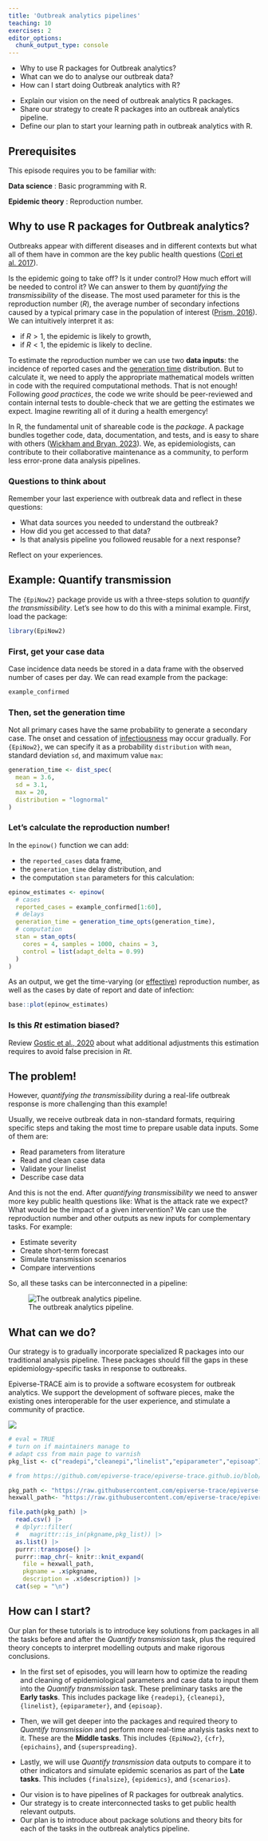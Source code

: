 ```yaml
---
title: 'Outbreak analytics pipelines'
teaching: 10
exercises: 2
editor_options: 
  chunk_output_type: console
---
```


:::::::::::::::::::::::::::::::::::::: questions 

- Why to use R packages for Outbreak analytics?
- What can we do to analyse our outbreak data?
- How can I start doing Outbreak analytics with R?

::::::::::::::::::::::::::::::::::::::::::::::::

::::::::::::::::::::::::::::::::::::: objectives

- Explain our vision on the need of outbreak analytics R packages. 
- Share our strategy to create R packages into an outbreak analytics pipeline.
- Define our plan to start your learning path in outbreak analytics with R.

::::::::::::::::::::::::::::::::::::::::::::::::

::::::::::::::::::::::::::::::::::::: prereq

## Prerequisites

This episode requires you to be familiar with:

**Data science** : Basic programming with R.

**Epidemic theory** : Reproduction number.

:::::::::::::::::::::::::::::::::

## Why to use R packages for Outbreak analytics?

Outbreaks appear with different diseases and in different contexts but what all of them have in common are the key public health questions ([Cori et al. 2017](https://royalsocietypublishing.org/doi/10.1098/rstb.2016.0371#d1e605)).

Is the epidemic going to take off? Is it under control? How much effort will be needed to control it? We can answer to them by _quantifying the transmissibility_ of the disease. The most used parameter for this is the reproduction number ($R$), the average number of secondary infections caused by a typical primary case in the population
of interest ([Prism, 2016](http://prism.edu.au/publications/prism-modeling-guideline/)). We can intuitively interpret it as: 

- if $R>1$, the epidemic is likely to growth,
- if $R<1$, the epidemic is likely to decline.

To estimate the reproduction number we can use two __data inputs__: the incidence of reported cases and the [generation time](../learners/reference.md#generationtime) distribution. But to calculate it, we need to apply the appropriate mathematical models written in code with the required computational methods. That is not enough! Following _good practices_, the code we write should be peer-reviewed and contain internal tests to double-check that we are getting the estimates we expect. Imagine rewriting all of it during a health emergency!

In R, the fundamental unit of shareable code is the _package_. A package bundles together code, data, documentation, and tests, and is easy to share with others ([Wickham and Bryan, 2023](https://r-pkgs.org/introduction.html)). We, as epidemiologists, can contribute to their collaborative maintenance as a community, to perform less error-prone data analysis pipelines.

::::::::::::::::::::::::::::::::: discussion

### Questions to think about

Remember your last experience with outbreak data and reflect in these questions:

- What data sources you needed to understand the outbreak?
- How did you get accessed to that data?
- Is that analysis pipeline you followed reusable for a next response?

Reflect on your experiences.

:::::::::::::::::::::::::::::::::::::::::::


## Example: Quantify transmission

The `{EpiNow2}` package provide us with a three-steps solution to _quantify the transmissibility_. Let's see how to do this with a minimal example. First, load the package:

```r
library(EpiNow2)
```

### First, get your case data

Case incidence data needs be stored in a data frame with the observed number of cases per day. We can read example from the package:

```r
example_confirmed
```

### Then, set the generation time

Not all primary cases have the same probability to generate a secondary case. The onset and cessation of [infectiousness](../learners/reference.md#infectiousness) may occur gradually. For `{EpiNow2}`, we can specify it as a probability `distribution` with `mean`, standard deviation `sd`, and maximum value `max`:

```r
generation_time <- dist_spec(
  mean = 3.6, 
  sd = 3.1,
  max = 20, 
  distribution = "lognormal"
)
```

### Let's calculate the reproduction number!

In the `epinow()` function we can add:

- the `reported_cases` data frame, 
- the `generation_time` delay distribution, and 
- the computation `stan` parameters for this calculation:

```r
epinow_estimates <- epinow(
  # cases
  reported_cases = example_confirmed[1:60],
  # delays
  generation_time = generation_time_opts(generation_time),
  # computation
  stan = stan_opts(
    cores = 4, samples = 1000, chains = 3,
    control = list(adapt_delta = 0.99)
  )
)
```

As an output, we get the time-varying (or [effective](../learners/reference.md#effectiverepro)) reproduction number, as well as the cases by date of report and date of infection:

```r
base::plot(epinow_estimates)
```

::::::::::::::::: callout

### Is this $Rt$ estimation biased?

Review [Gostic et al., 2020](https://journals.plos.org/ploscompbiol/article?id=10.1371/journal.pcbi.1008409) about what additional adjustments this estimation requires to avoid false precision in $Rt$. 

:::::::::::::::::::::::::

## The problem!

However, _quantifying the transmissibility_ during a real-life outbreak response is more challenging than this example!

Usually, we receive outbreak data in non-standard formats, requiring specific steps and taking the most time to prepare usable data inputs. Some of them are:

- Read parameters from literature
- Read and clean case data
- Validate your linelist
- Describe case data

And this is not the end. After _quantifying transmissibility_ we need to answer more key public health questions like: What is the attack rate we expect? What would be the impact of a given intervention? We can use the reproduction number and other outputs as new inputs for complementary tasks. For example:

- Estimate severity
- Create short-term forecast
- Simulate transmission scenarios
- Compare interventions

So, all these tasks can be interconnected in a pipeline:

![The outbreak analytics pipeline.](https://epiverse-trace.github.io/task_pipeline-minimal.svg)

## What can we do?

Our strategy is to gradually incorporate specialized R packages into our traditional analysis pipeline. These packages should fill the gaps in these epidemiology-specific tasks in response to outbreaks. 

Epiverse-TRACE aim is to provide a software ecosystem for outbreak analytics. We support the development of software pieces, make the existing ones interoperable for the user experience, and stimulate a community of practice.

![](fig/pkgs-hexlogos.png)

```r
# eval = TRUE
# turn on if maintainers manage to 
# adapt css from main page to varnish
pkg_list <- c("readepi","cleanepi","linelist","epiparameter","episoap")

# from https://github.com/epiverse-trace/epiverse-trace.github.io/blob/main/index.qmd

pkg_path <- "https://raw.githubusercontent.com/epiverse-trace/epiverse-trace.github.io/main/_data/epiverse_pkgs.csv"
hexwall_path<- "https://raw.githubusercontent.com/epiverse-trace/epiverse-trace.github.io/main/_templates/hexwall_element.Rmd"

file.path(pkg_path) |>
  read.csv() |>
  # dplyr::filter(
  #   magrittr::is_in(pkgname,pkg_list)) |>
  as.list() |>
  purrr::transpose() |>
  purrr::map_chr(~ knitr::knit_expand(
    file = hexwall_path,
    pkgname = .x$pkgname,
    description = .x$description)) |>
  cat(sep = "\n")
```

## How can I start?

Our plan for these tutorials is to introduce key solutions from packages in all the tasks before and after the _Quantify transmission_ task, plus the required theory concepts to interpret modelling outputs and make rigorous conclusions.

- In the first set of episodes, you will learn how to optimize the reading and cleaning of epidemiological parameters and case data to input them into the _Quantify transmission_ task. These preliminary tasks are the __Early tasks__. This includes package like `{readepi}`, `{cleanepi}`, `{linelist}`, `{epiparameter}`, and `{episoap}`.

- Then, we will get deeper into the packages and required theory to _Quantify transmission_ and perform more real-time analysis tasks next to it. These are the __Middle tasks__. This includes `{EpiNow2}`, `{cfr}`, `{epichains}`, and `{superspreading}`.

- Lastly, we will use _Quantify transmission_ data outputs to compare it to other indicators and simulate epidemic scenarios as part of the __Late tasks__. This includes `{finalsize}`, `{epidemics}`, and `{scenarios}`.


::::::::::::::::::::::::::::::::::::: keypoints 

- Our vision is to have pipelines of R packages for outbreak analytics.
- Our strategy is to create interconnected tasks to get public health relevant outputs.
- Our plan is to introduce about package solutions and theory bits for each of the tasks in the outbreak analytics pipeline.

::::::::::::::::::::::::::::::::::::::::::::::::

